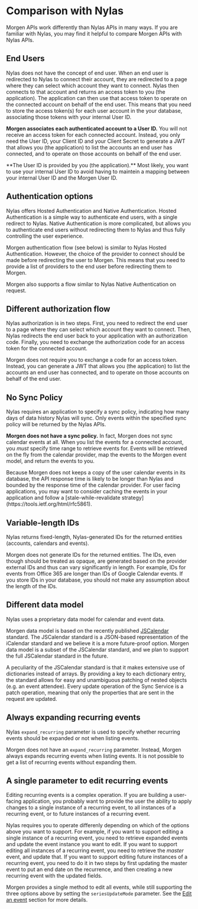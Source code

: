 

# Comparison with Nylas

Morgen APIs work differently than Nylas APIs in many ways.
If you are familiar with Nylas, you may find it helpful to compare Morgen APIs with Nylas APIs.


## End Users
Nylas does not have the concept of end user. When an end user is redirected
to Nylas to connect their account, they are redirected to a page where they
can select which account they want to connect. Nylas then connects to that
account and returns an access token to you (the application). 
The application can then use that access token to operate on the connected account on behalf of
the end user. This means that you need to store the access token(s) for each user account in the your database,
associating those tokens with your internal User ID.


**Morgen associates each authenticated account to a User ID.** You will not receive
an access token for each connected account. Instead, you only need the
User ID, your Client ID and your Client Secret to generate a JWT that
allows you (the application) to list the accounts an end user has connected, 
and to operate on those accounts on behalf of the end user.

<Callout type="info" emoji="💡">
  **The User ID is provided by you (the application).** Most likely, you want
  to use your internal User ID to avoid having to maintein a mapping between
    your internal User ID and the Morgen User ID.
</Callout>

## Authentication options
Nylas offers Hosted Authentication and Native Authentication. Hosted Authentication
is a simple way to authenticate end users, with a single redirect to Nylas.
Native Authentication is more complicated, but allows you to authenticate end users
without redirecting them to Nylas and thus fully controlling the user experience.

Morgen authentication flow (see below) is similar to Nylas Hosted Authentication.
However, the choice of the provider to connect should be made before redirecting the user
to Morgen. This means that you need to provide a list of providers to the end user
before redirecting them to Morgen. 

<Callout type="info" emoji="💡">
  Morgen also supports a flow similar to Nylas Native Authentication on request.
</Callout>

## Different authorization flow
Nylas authorization is in two steps. 
First, you need to redirect the end user to a page where they can select which account they want to connect.
Then, Nylas redirects the end user back to your application with an authorization code. Finally, you need to
exchange the authorization code for an access token for the connected account.

Morgen does not require you to exchange a code for an access token. Instead, you can
generate a JWT that allows you (the application) to list the accounts an end user has connected,
and to operate on those accounts on behalf of the end user.

## No Sync Policy
Nylas requires an application to specify a sync policy, indicating how many days of data history Nylas will sync. Only events
within the specified sync policy will be returned by the Nylas APIs.

**Morgen does not have a sync policy.** In fact, Morgen does not sync calendar events at all.
When you list the events for a connected account, you _must_ specify 
time range to retrieve events for. Events will be retrieved on the fly from the
calendar provider, map the events to the Morgen event model, and return the
events to you.

<Callout type="warning" emoji="⚠️">
  Because Morgen does not keeps a copy of the user calendar events in its database,
  the API response time is likely to be longer than Nylas and bounded by 
    the response time of the calendar provider. For user facing applications,
    you may want to consider caching the events in your application and follow a 
    [stale-while-revalidate strategy](https://tools.ietf.org/html/rfc5861).
</Callout>

## Variable-length IDs
Nylas returns fixed-length, Nylas-generated IDs for the returned entities (accounts, calendars and events).

Morgen does not generate IDs for the returned entities. The IDs, even though should be treated as opaque,
are generated based on the provider external IDs and thus can vary significantly in length.
For example, IDs for events from Office 365 are longer than IDs of Google Calendar events.
If you store IDs in your database, you should not make any assumption about the length of the IDs.

## Different data model
Nylas uses a proprietary data model for calendar and event data.

Morgen data model is based on the recently published [JSCalendar](https://datatracker.ietf.org/doc/rfc8984/) standard.
The JSCalendar standard is a JSON-based representation of the iCalendar standard and we believe it is a more 
future-proof option. Morgen data model is a subset of the JSCalendar standard, and we plan to support
the full JSCalendar standard in the future.

<Callout type="info" emoji="💡">
  A peculiarity of the JSCalendar standard is that it makes extensive use of dictionaries instead of arrays.
  By providing a key to each dictionary entry, the standard allows for easy and unambiguous patching of nested 
  objects (e.g. an event attendee). Every update operation of the Sync Service is a patch operation, meaning 
  that only the properties that are sent in the request are updated. 
</Callout>

## Always expanding recurring events
Nylas `expand_recurring` parameter is used to specify whether recurring events should be expanded or not when listing events.

Morgen does not have an `expand_recurring` parameter. Instead, Morgen always expands recurring events when listing events.
It is not possible to get a list of recurring events without expanding them.

## A single parameter to edit recurring events
Editing recurring events is a complex operation. If you are building a user-facing application, you 
probably want to provide the user the ability to apply changes to a single instance of a recurring event,
to all instances of a recurring event, or to future instances of a recurring event.

Nylas requires you to operate differenly depending on which of the options above you want to support.
For example, if you want to support editing a single instance of a recurring event, you need to retrieve expanded
events and update the event instance you want to edit. If you want to support editing all instances of a recurring event,
you need to retrieve the  _master_ event, and update that. If you want to support editing future instances of a recurring event,
you need to do it in two steps by first updating the master event to put an end date on the recurrence, and then
creating a new recurring event with the updated fields.

Morgen provides a single method to edit all events, while still supporting the three options above by setting the
`seriesUpdateMode` parameter. See the [Edit an event](/sync-events#update-an-event) section for more details.




